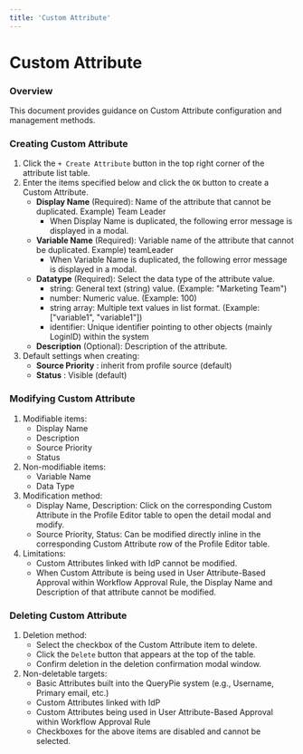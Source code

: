 ```yaml
---
title: 'Custom Attribute'
---
```


# Custom Attribute

### Overview

This document provides guidance on Custom Attribute configuration and management methods.

### Creating Custom Attribute

1. Click the `+ Create Attribute` button in the top right corner of the attribute list table.
2. Enter the items specified below and click the `OK` button to create a Custom Attribute.
    *  **Display Name**  (Required): Name of the attribute that cannot be duplicated. Example) Team Leader
        * When Display Name is duplicated, the following error message is displayed in a modal.
    *  **Variable Name**  (Required): Variable name of the attribute that cannot be duplicated. Example) teamLeader
        * When Variable Name is duplicated, the following error message is displayed in a modal.
    *  **Datatype**  (Required): Select the data type of the attribute value.
        * string: General text (string) value. (Example: "Marketing Team")
        * number: Numeric value. (Example: 100)
        * string array: Multiple text values in list format. (Example: ["variable1", "variable1"])
        * identifier: Unique identifier pointing to other objects (mainly LoginID) within the system
    *  **Description**  (Optional): Description of the attribute.
3. Default settings when creating:
    *  **Source Priority** : inherit from profile source (default)
    *  **Status** : Visible (default)

### Modifying Custom Attribute

1. Modifiable items:
    * Display Name
    * Description
    * Source Priority
    * Status
2. Non-modifiable items:
    * Variable Name
    * Data Type
3. Modification method:
    * Display Name, Description: Click on the corresponding Custom Attribute in the Profile Editor table to open the detail modal and modify.
    * Source Priority, Status: Can be modified directly inline in the corresponding Custom Attribute row of the Profile Editor table.
4. Limitations:
    * Custom Attributes linked with IdP cannot be modified.
    * When Custom Attribute is being used in User Attribute-Based Approval within Workflow Approval Rule, the Display Name and Description of that attribute cannot be modified.

### Deleting Custom Attribute

1. Deletion method:
    * Select the checkbox of the Custom Attribute item to delete.
    * Click the `Delete` button that appears at the top of the table.
    * Confirm deletion in the deletion confirmation modal window.
2. Non-deletable targets:
    * Basic Attributes built into the QueryPie system (e.g., Username, Primary email, etc.)
    * Custom Attributes linked with IdP
    * Custom Attributes being used in User Attribute-Based Approval within Workflow Approval Rule
    * Checkboxes for the above items are disabled and cannot be selected.
